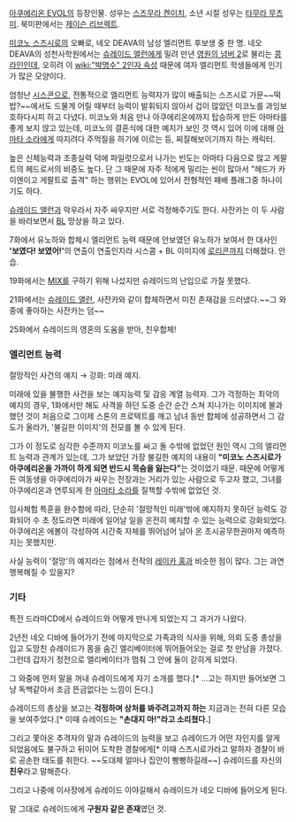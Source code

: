 [[아쿠에리온 EVOL]]의 등장인물. 성우는 [[스즈무라 켄이치]], 소년 시절 성우는 [[타무라 무츠미]]. 북미판에서는 [[제이슨 리브렉트]].

[[미코노 스즈시로]]의 오빠로, 네오 DEAVA의 남성 엘리먼트 후보생 중 한 명.
네오 DEAVA의 성천사학원에서는 [[슈레이드 앨런]]에게 밀려 만년 [http://gall.dcgame.in/list.php?id=psp&no=912545&page=1&bbs= 영원의 넘버 2]로 불리는 [[콩라인]]인데, 오히려 이 [[wiki:"박명수" 2인자 속성]] 때문에 여자 엘리먼트 학생들에게 인기가 많은 모양이다.

엄청난 [[시스콘]]으로, 전통적으로 엘리먼트 능력자가 많이 배출되는 스즈시로 가문~~떡밥?~~에서도 드물게 어릴 때부터 능력이 발휘되지 않아서 겁이 많았던 미코노를 과잉보호하다시피 하고 다녔다. 미코노와 처음 만나 아쿠에리온에까지 탑승하게 만든 아마타를 좋게 보지 않고 있는데, 미코노의 결혼식에 대한 예지가 보인 것 역시 있어 이에 대해 [[아마타 소라]]에게 따지려다 주먹질을 하기에 이르는 등, 찌질해보이기까지 하는 캐릭터.

높은 신체능력과 조종실력 덕에 파일럿으로서 나가는 빈도는 아마타 다음으로 많고 게팔트의 헤드로서의 비중도 높다. 단 그 때문에 자주 적에게 밀리는 씬이 많아서 "헤드가 카이엔이고 게팔트로 출격" 하는 행위는 EVOL에 있어서 전형적인 패배 플래그중 하나이기도 하다.

[[슈레이드 앨런]]과 악우라서 자주 싸우지만 서로 걱정해주기도 한다. 사잔카는 이 두 사람을 바라보면서 [[BL]] 망상을 하고 있다.

7화에서 유노하와 합체시 엘리먼트 능력 때문에 안보였던 유노하가 보여서 한 대사인 ''' '보였다! 보였어!' '''의 연출이 연출인지라 시스콤 + BL 이미지에 [[로리콘]]까지 더해졌다. 안습.

19화에서는 [[MIX]]를 구하기 위해 나섰지만 슈레이드의 난입으로 가질 못했다.

21화에서는 [[슈레이드 앨런]], 사잔카와 같이 합체하면서 미친 존재감을 드러냈다.~~그 와중에 좋아하는 사잔카는 덤~~

25화에서 슈레이드의 영혼의 도움을 받아, 친우합체!
=== 엘리먼트 능력 ===
절망적인 사건의 예지 → 강화: 미래 예지.

미래에 있을 불행한 사건을 보는 예지능력 및 감응 계열 능력자. 그가 걱정하는 최악의 예지의 경우, 1화에서만 해도 사격을 하던 도중 순간 순간 스쳐 지나가는 이미지에 불과했던 것이 처음으로 그이제 스톤의 프로텍트를 깨고 남녀 동반 합체에 성공하면서 그 감도가 올라가, '불길한 이미지'의 전모를 볼 수 있게 된다.

그가 이 정도로 심각한 수준까지 미코노를 싸고 돌 수밖에 없었던 원인 역시 그의 엘리먼트 능력과 관계가 있는데, 그가 보았던 가장 불길한 예지의 내용이 '''"미코노 스즈시로가 아쿠에리온을 가까이 하게 되면 반드시 목숨을 잃는다"'''는 것이었기 때문. 때문에 어떻게든 여동생을 아쿠에리아가 싸우는 전장과는 거리가 있는 사람으로 두고자 했고, 그녀를 아쿠에리온과 연루되게 한 [[아마타 소라]]를 질책할 수밖에 없었던 것.

임사체험 특훈을 완수함에 따라, 단순히 '절망적인 미래'밖에 예지하지 못하던 능력도 강화되어 수 초 정도라면 미래에 일어날 일을 온전히 예지할 수 있는 능력으로 강화되었다. 아쿠에리온 에볼이 각성하여 시간축 자체를 뛰어넘어 날아 온 초시공무한권마저 예측하지는 못했지만.

사실 능력이 '절망'의 예지라는 점에서 전작의 [[레이카 홍]]과 비슷한 점이 많다. 그는 과연 행복해질 수 있을지?


=== 기타 ===
특전 드라마CD에서 슈레이드와 어떻게 만나게 되었는지 그 과거가 나왔다. 

2년전 네오 디바에 들어가기 전에 마지막으로 가족과의 식사을 위해, 의뢰 도중 총상을 입고 도망친 슈레이드가 몸을 숨긴 엘리베이터에 뛰어들어오는 걸로 첫 만남을 가졌다. 그런데 갑자기 정전으로 엘리베이터가 멈춰 그 안에 둘이 갇히게 되었다.

그 와중에 먼저 말을 꺼내 슈레이드에게 자기 소개를 했다.[* ...고는 하지만 들어보면 그냥 독백같아서 조금 뜬금없다는 느낌이 든다.]

슈레이드의 총상을 보고는 '''걱정하며 상처를 봐주려고까지 하는''' 지금과는 전혀 다른 모습을 보여주었다.[* 이때 슈레이드는 '''"손대지 마!"라고 소리쳤다.''']

그리고 쫓아온 추격자의 말과 슈레이드의 능력을 보고 슈레이드가 어떤 자인지를 알게 되었음에도 불구하고 뒤이어 도착한 경찰에게[* 이때 스즈시로가라고 말하자 경찰이 바로 공손한 태도를 취한다. ~~도대체 얼마나 집안이 빵빵하길래~~] 슈레이드를 자신의 '''친우'''라고 말해준다.

그리고 나중에 이사장에게 슈레이드 이야길해서 슈레이드가 네오 디바에 들어오게 된다.

말 그대로 슈레이드에게 '''구원자 같은 존재'''였던 것. 
